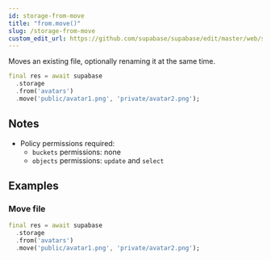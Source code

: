 ```yaml
---
id: storage-from-move
title: "from.move()"
slug: /storage-from-move
custom_edit_url: https://github.com/supabase/supabase/edit/master/web/spec/supabase_dart_v1_ref.yml
---
```



Moves an existing file, optionally renaming it at the same time.


```dart
final res = await supabase
  .storage
  .from('avatars')
  .move('public/avatar1.png', 'private/avatar2.png');
```






## Notes

- Policy permissions required:
  - `buckets` permissions: none 
  - `objects` permissions: `update` and `select`










## Examples

### Move file



```dart
final res = await supabase
  .storage
  .from('avatars')
  .move('public/avatar1.png', 'private/avatar2.png');
```